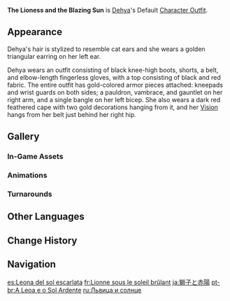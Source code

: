 {{Outfit Infobox
|id           = 207900
|image        = <gallery>
Character Dehya Full Wish.png|Wish
Character Dehya Game.png|In-Game
</gallery>
|character    = Dehya
|type         = Default
|description  = Dehya's outfit. It is said when the lion roars, even the scorching sun will quiver.<br>Though Dehya is long past the age of believing in such stories, it doesn't stop her from gazing upon the sun sinking below the sands, reminiscing about the tales and storytellers of her childhood.
|obtain       = Unlocked upon obtaining character
}}
'''The Lioness and the Blazing Sun''' is [[Dehya]]'s Default [[Character Outfit]].

==Appearance==
<!-- Keep appearance section short and concise. Limit to 1-2 paragraphs (preferably 1 paragraph) with 3-4 sentences each. -->
Dehya's hair is stylized to resemble cat ears and she wears a golden triangular earring on her left ear.

Dehya wears an outfit consisting of black knee-high boots, shorts, a belt, and elbow-length fingerless gloves, with a top consisting of black and red fabric. The entire outfit has gold-colored armor pieces attached: kneepads and wrist guards on both sides; a pauldron, vambrace, and gauntlet on her right arm, and a single bangle on her left bicep.  She also wears a dark red feathered cape with two gold decorations hanging from it, and her {{Pyro}} [[Vision]] hangs from her belt just behind her right hip.

==Gallery==
===In-Game Assets===
{{Assets/Outfit|The Lioness and the Blazing Sun|nomain=1}}

===Animations===
{{Preview/CharacterAnimations|Dehya|nocaption=1}}

===Turnarounds===
{{Turnarounds}}

==Other Languages==
{{Other Languages
|en        = The Lioness and the Blazing Sun
|zhs       = 狮与赤阳
|zhs_rm    = Shī yǔ Chìyáng
|zht       = 獅與赤陽
|zht_rm    = Shī yǔ Chìyáng
|zh_tl     = 
|ja        = 獅子と赤陽
|ja_rm     = Shishi to Sekiyou
|ja_tl     = Lion and Red Sun
|ko        = 사자와 붉은 석양
|ko_tl     = Lion and the Red Sunset
|es        = Leona del sol escarlata
|es_tl     = Lioness of the Scarlet Sun
|fr        = Lionne sous le soleil brûlant
|fr_tl     = Lioness Under the Burning Sun
|ru        = Львица и солнце
|ru_tl     = The Lioness and the Sun
|th        = ราชสีห์กับดวงตะวัน
|th_rm     = 
|th_tl     = 
|vi        = Sư Tử Và Mặt Trời
|vi_tl     = The Lion and the Sun
|de        = Die Löwin und die sengende Sonne
|de_tl     = The Lioness and the singeing Sun
|id        = The Lioness and the Blazing Sun
|pt        = A Leoa e o Sol Ardente
|pt_tl     = 
|tr        = Aslan ve Kavurucu Güneş
|tr_tl     = Lion and Scorching Sun
|it        = La leonessa e il sole incandescente
|it_tl     = The Lioness and the Incandescent Sun
}}

==Change History==
{{Change History|3.5}}

==Navigation==
{{Dressing Room Navbox|type=outfit}}

[[es:Leona del sol escarlata]]
[[fr:Lionne sous le soleil brûlant]]
[[ja:獅子と赤陽]]
[[pt-br:A Leoa e o Sol Ardente]]
[[ru:Львица и солнце]]